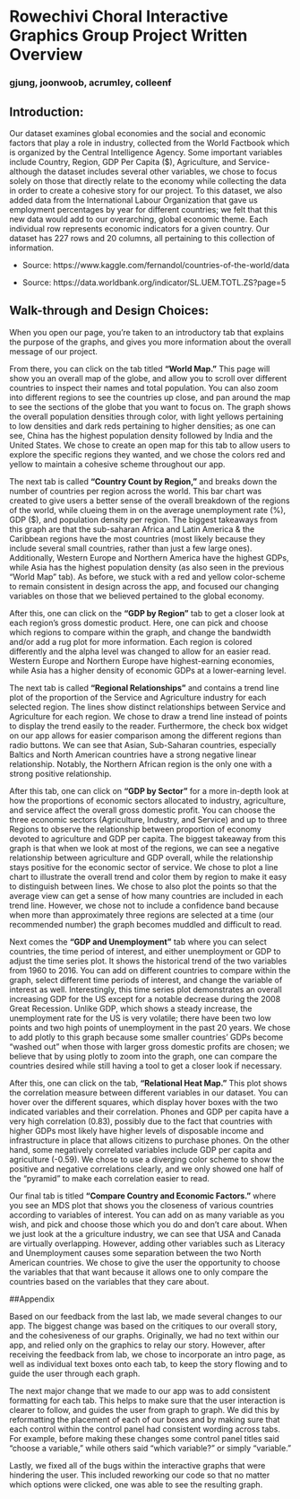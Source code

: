 # Rowechivi Choral Interactive Graphics Group Project Written Overview

### gjung, joonwoob, acrumley, colleenf

## Introduction:

Our dataset examines global economies and the social and economic factors that
play a role in industry, collected from the World Factbook which is organized by
the Central Intelligence Agency. Some important variables include Country, 
Region, GDP Per Capita ($), Agriculture, and Service- although the dataset 
includes several other variables, we chose to focus solely on those that 
directly relate to the economy while collecting the data in order to create a cohesive story for our project. To this dataset, we also added data from the International Labour Organization that gave us employment percentages by year 
for different countries; we felt that this new data would add to our overarching, global economic theme. Each individual row represents economic indicators for a given country. Our dataset has 227 rows and 20 columns, all pertaining to this collection of information.

* Source: https://www.kaggle.com/fernandol/countries-of-the-world/data

* Source: https://data.worldbank.org/indicator/SL.UEM.TOTL.ZS?page=5 

## Walk-through and Design Choices:

When you open our page, you're taken to an introductory tab that explains the purpose of the graphs, and gives you more information about the overall message 
of our project.

From there, you can click on the tab titled **"World Map."** This page will show
you an overall map of the globe, and allow you to scroll over different 
countries to inspect their names and total population. You can also zoom into
different regions to see the countries up close, and pan around the map to see 
the sections of the globe that you want to focus on. The graph shows the overall population densities through color, with light yellows pertaining to low 
densities and dark reds pertaining to higher densities; as one can see, China 
has the highest population density followed by India and the United States. We chose to 
create an open map for this tab to allow users to explore the specific regions 
they wanted, and we chose the colors red and yellow to maintain a cohesive 
scheme throughout our app.

The next tab is called **"Country Count by Region,"** and breaks down the number
of countries per region across the world. This bar chart was created to give 
users a better sense of the overall breakdown of the regions of the world, while clueing them in on the average unemployment rate (%), GDP ($), and population density per region. The biggest takeaways from this graph are that the 
sub-saharan Africa and Latin America & the Caribbean regions have the most 
countries (most likely because they include several small countries, rather than just a few large ones). Additionally, Western Europe and Northern America have 
the highest GDPs, while Asia has the highest population density (as also seen in
the previous "World Map" tab). As before, we stuck with a red and yellow color-scheme to remain consistent in design across the app, and focused our 
changing variables on those that we believed pertained to the global economy. 

After this, one can click on the **"GDP by Region"** tab to get a closer look at each region's gross domestic product. Here, one can pick and choose which
regions to compare within the graph, and change the bandwidth and/or add a rug 
plot for more information. Each region is colored differently and the alpha 
level was changed to allow for an easier read. Western Europe and Northern
Europe have highest-earning economies, while Asia has a higher density of
economic GDPs at a lower-earning level.

The next tab is called **"Regional Relationships"** and contains a trend line
plot of the proportion of the Service and Agriculture industry for each selected region. The lines show distinct relationships between Service and Agriculture 
for each region. We chose to draw a trend line instead of points to display the
trend easily to the reader.  Furthermore, the check box widget on our app allows
for easier comparison among the different regions than radio buttons. We can see that Asian, Sub-Saharan countries, especially Baltics and North American 
countries have a strong negative linear relationship. Notably, the Northern 
African region is the only one with a strong positive relationship. 

After this tab, one can click on **"GDP by Sector"** for a more in-depth look at
how the proportions of economic sectors allocated to industry, agriculture, and service affect the overall gross domestic profit. You can choose the three 
economic sectors (Agriculture, Industry, and Service) and up to three Regions to observe the relationship between proportion of economy devoted to agriculture 
and GDP per capita. The biggest takeaway from this graph is that when we look at
most of the regions, we can see a negative relationship between agriculture and 
GDP overall, while the relationship stays positive for the economic sector of service. We chose to plot a line chart to illustrate the overall trend and color them by region to make it easy to distinguish between lines. We chose to also
plot the points so that the average view can get a sense of how many countries
are included in each trend line. However, we chose not to include a confidence 
band because when more than approximately three regions are selected at a time 
(our recommended number) the graph becomes muddled and difficult to read.

Next comes the  **"GDP and Unemployment"** tab where you can select countries, 
the time period of interest, and either unemployment or GDP to adjust the time series plot. It shows the historical trend of the two variables from 1960 to 
2016. You can add on different countries to compare within the graph, select different time periods of interest, and change the variable of interest as well.
Interestingly, this time series plot demonstrates an overall increasing GDP for
the US except for a notable decrease during the 2008 Great Recession. Unlike 
GDP, which shows a steady increase, the unemployment rate for the US is very volatile; there have been two low points and two high points of unemployment in 
the past 20 years. We chose to add plotly to this graph because some smaller countries' GDPs become "washed out" when those with larger gross domestic
profits are chosen; we believe that by using plotly to zoom into the graph, one
can compare the countries desired while still having a tool to get a closer look
if necessary.

After this, one can click on the tab, **"Relational Heat Map."** This plot shows
the correlation measure between different variables in our dataset. You can 
hover over the different squares, which display hover boxes with the two 
indicated variables and their correlation. Phones and GDP per capita have a very high correlation (0.83), possibly due to the fact that countries with higher 
GDPs most likely have higher levels of disposable income and infrastructure in
place that allows citizens to purchase phones. On the other hand, some 
negatively correlated variables include GDP per capita and agriculture (-0.59).
We chose to use a diverging color scheme to show the positive and negative correlations clearly, and we only showed one half of the "pyramid" to make each correlation easier to read.

Our final tab is titled **"Compare Country and Economic Factors."** where you 
see an MDS plot that shows you the closeness of various countries according to variables of interest. You can add on as many variable as you wish, and pick and choose those which you do and don't care about. When we just look at the a
griculture industry, we can see that USA and Canada are virtually overlapping. However, adding other variables such as Literacy and Unemployment causes some separation between the two North American countries. We chose to give the user 
the opportunity to choose the variables that that want because it allows one to 
only compare the countries based on the variables that they care about.

##Appendix 

Based on our feedback from the last lab, we made several changes to our app. The biggest change was based on the critiques to our overall story, and the cohesiveness of our graphs. Originally, we had no text within our app, and 
relied only on the graphics to relay our story. However, after receiving the feedback from lab, we chose to incorporate an intro page, as well as individual text boxes onto each tab, to keep the story flowing and to guide the user
through each graph.

The next major change that we made to our app was to add consistent formatting
for each tab. This helps to make sure that the user interaction is clearer to follow, and guides the user from graph to graph. We did this by reformatting the placement of each of our boxes and by making sure that each control within the control panel had consistent wording across tabs. For example, before making 
these changes some control panel titles said "choose a variable," while others 
said "which variable?" or simply "variable." 

Lastly, we fixed all of the bugs within the interactive graphs that were 
hindering the user. This included reworking our code so that no matter which options were clicked, one was able to see the resulting graph.
